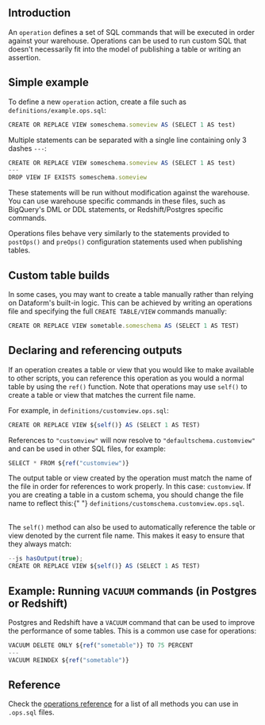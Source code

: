 

## Introduction

An `operation` defines a set of SQL commands that will be executed in order against your warehouse. Operations can be used to run custom SQL that doesn't necessarily fit into the model of publishing a table or writing an assertion.

## Simple example

To define a new `operation` action, create a file such as `definitions/example.ops.sql`:

```js
CREATE OR REPLACE VIEW someschema.someview AS (SELECT 1 AS test)
```

Multiple statements can be separated with a single line containing only 3 dashes `---`:

```js
CREATE OR REPLACE VIEW someschema.someview AS (SELECT 1 AS test)
---
DROP VIEW IF EXISTS someschema.someview
```

These statements will be run without modification against the warehouse. You can use warehouse specific commands in these files, such as BigQuery's DML or DDL statements, or Redshift/Postgres specific commands.

Operations files behave very similarly to the statements provided to `postOps()` and `preOps()` configuration statements used when publishing tables.

## Custom table builds

In some cases, you may want to create a table manually rather than relying on Dataform's built-in logic. This can be achieved by writing an operations file and specifying the full `CREATE TABLE/VIEW` commands manually:

```js
CREATE OR REPLACE VIEW sometable.someschema AS (SELECT 1 AS TEST)
```

## Declaring and referencing outputs

If an operation creates a table or view that you would like to make available to other scripts, you can reference this operation as you would a normal table by using the `ref()` function. Note that operations may use `self()` to create a table or view that matches the current file name.

For example, in `definitions/customview.ops.sql`:

```js
CREATE OR REPLACE VIEW ${self()} AS (SELECT 1 AS TEST)
```

References to `"customview"` will now resolve to `"defaultschema.customview"` and can be used in other SQL files, for example:

```js
SELECT * FROM ${ref("customview")}
```

<div className="bp3-callout bp3-icon-info-sign bp3-intent-warning" markdown="1">
  The output table or view created by the operation must match the name of the file in order for
  references to work properly. In this case: <code>customview</code>. If you are creating a table in
  a custom schema, you should change the file name to reflect this:{" "}
  <code>definitions/customschema.customview.ops.sql</code>.
</div>

<br />

The `self()` method can also be used to automatically reference the table or view denoted by the current file name. This makes it easy to ensure that they always match:

```js
--js hasOutput(true);
CREATE OR REPLACE VIEW ${self()} AS (SELECT 1 AS TEST)
```

## Example: Running `VACUUM` commands (in Postgres or Redshift)

Postgres and Redshift have a `VACUUM` command that can be used to improve the performance of some tables. This is a common use case for operations:

```js
VACUUM DELETE ONLY ${ref("sometable")} TO 75 PERCENT
---
VACUUM REINDEX ${ref("sometable")}
```

## Reference

Check the [operations reference](/reference/operations) for a list of all methods you can use in `.ops.sql` files.
